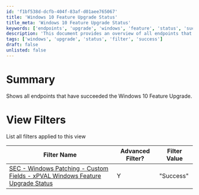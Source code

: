 ```yaml
---
id: 'f1bf538d-dcfb-404f-83af-d01aee765067'
title: 'Windows 10 Feature Upgrade Status'
title_meta: 'Windows 10 Feature Upgrade Status'
keywords: ['endpoints', 'upgrade', 'windows', 'feature', 'status', 'success']
description: 'This document provides an overview of all endpoints that have successfully completed the Windows 10 Feature Upgrade, including details on applied filters for tracking and monitoring purposes.'
tags: ['windows', 'upgrade', 'status', 'filter', 'success']
draft: false
unlisted: false
---
```

# Summary

Shows all endpoints that have succeeded the Windows 10 Feature Upgrade.

# View Filters

List all filters applied to this view

| Filter Name                                                                                      | Advanced Filter? | Filter Value |
|--------------------------------------------------------------------------------------------------|------------------|--------------|
| [SEC - Windows Patching - Custom Fields - xPVAL Windows Feature Upgrade Status](https://proval.itglue.com/DOC-5078775-10784808) | Y                | "Success"    |











